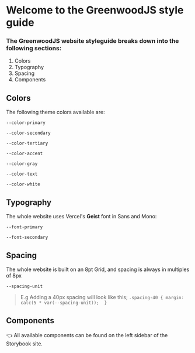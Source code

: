 

<style>
  {`
    :root {
      --size: 50px;
    }

    .palette-primary {
      background-color: var(--color-primary);
    }

    .palette-secondary {
      background-color: var(--color-secondary);
    }

    .palette-accent {
      background-color: var(--color-accent);
    }

    .palette-tertiary {
      background-color: var(--color-tertiary);
    }

    .palette-white {
      background-color: var(--color-white);
    }

    .typography {
      font-size: 1rem;
    }

    .typography-header {
      font-family: var(--font-primary);
      color: var(--color-secondary);
    }

    .typography-body {
      font-family: var(--font-primary);
      color: var(--color-text);
    }
  `}
</style>






# Welcome to the GreenwoodJS style guide


### The GreenwoodJS website styleguide breaks down into the following sections:

1. Colors
2. Typography
3. Spacing
4. Components



## Colors
The following theme colors available are:

`--color-primary`

`--color-secondary`

`--color-tertiary`

`--color-accent`

`--color-gray`

`--color-text`

`--color-white`




## Typography
The whole website uses Vercel's **Geist** font in Sans and Mono:

`--font-primary`

`--font-secondary`




## Spacing
The whole website is built on an 8pt Grid, and spacing is always in multiples of 8px

`--spacing-unit`

> E.g Adding a 40px spacing will look like this;
`.spacing-40 {
  margin: calc(5 * var(--spacing-unit)); 
}`



## Components
👈 All available components can be found on the left sidebar of the Storybook site.






